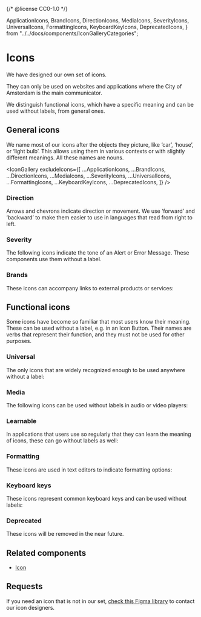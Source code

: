 {/* @license CC0-1.0 */}

  ApplicationIcons,
  BrandIcons,
  DirectionIcons,
  MediaIcons,
  SeverityIcons,
  UniversalIcons,
  FormattingIcons,
  KeyboardKeyIcons,
  DeprecatedIcons,
} from "../../docs/components/IconGalleryCategories";

<Meta title="Brand/Assets/Icons" />

# Icons

We have designed our own set of icons.

They can only be used on websites and applications where the City of Amsterdam is the main communicator.

We distinguish functional icons, which have a specific meaning and can be used without labels, from general ones.

## General icons

We name most of our icons after the objects they picture, like ‘car’, ‘house’, or ‘light bulb’.
This allows using them in various contexts or with slightly different meanings.
All these names are nouns.

<IconGallery
  excludeIcons={[
    ...ApplicationIcons,
    ...BrandIcons,
    ...DirectionIcons,
    ...MediaIcons,
    ...SeverityIcons,
    ...UniversalIcons,
    ...FormattingIcons,
    ...KeyboardKeyIcons,
    ...DeprecatedIcons,
  ]}
/>

### Direction

Arrows and chevrons indicate direction or movement.
We use ‘forward’ and ‘backward’ to make them easier to use in languages that read from right to left.

<IconGallery icons={DirectionIcons} />

### Severity

The following icons indicate the tone of an Alert or Error Message.
These components use them without a label.

<IconGallery icons={SeverityIcons} />

### Brands

These icons can accompany links to external products or services:

<IconGallery icons={BrandIcons} />

## Functional icons

Some icons have become so familiar that most users know their meaning.
These can be used without a label, e.g. in an Icon Button.
Their names are verbs that represent their function, and they must not be used for other purposes.

### Universal

The only icons that are widely recognized enough to be used anywhere without a label:

<IconGallery icons={UniversalIcons} />

### Media

The following icons can be used without labels in audio or video players:

<IconGallery icons={MediaIcons} />

### Learnable

In applications that users use so regularly that they can learn the meaning of icons, these can go without labels as well:

<IconGallery icons={ApplicationIcons} />

### Formatting

These icons are used in text editors to indicate formatting options:

<IconGallery icons={FormattingIcons} />

### Keyboard keys

These icons represent common keyboard keys and can be used without labels:

<IconGallery icons={KeyboardKeyIcons} />

### Deprecated

These icons will be removed in the near future.

<IconGallery icons={DeprecatedIcons} />

## Related components

- [Icon](/docs/components-media-icon--docs)

## Requests

If you need an icon that is not in our set, [check this Figma library](https://www.figma.com/design/SZa5JuGk9AkvAcVKJ9qu6B/Icon-Guidelines?node-id=2006-933) to contact our icon designers.
